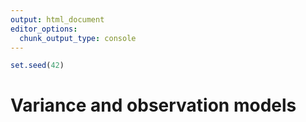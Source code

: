 ```yaml
---
output: html_document
editor_options:
  chunk_output_type: console
---
```


```r
set.seed(42)
```

# Variance and observation models
